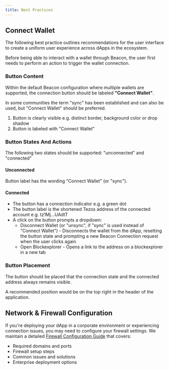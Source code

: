 ```yaml
---
title: Best Practices
---
```



## Connect Wallet

The following best practice outlines recommendations for the user interface to create a uniform user experience across dApps in the ecosystem.

Before being able to interact with a wallet through Beacon, the user first needs to perform an action to trigger the wallet connection.

### Button Content

Within the default Beacon configuration where multiple wallets are supported, the connection button should be labeled <b>"Connect Wallet"</b>.

In some communities the term "sync" has been established and can also be used, but "Connect Wallet" should be preferred.

1. Button is clearly visible e.g. distinct border, background color or drop shadow
2. Button is labeled with "Connect Wallet"

<BrowserWindow url="https://mydapp.com">

<DynamicImage src="/img/beacon-pairing-ui.png" alt="Beacon Pairing" />

</BrowserWindow>

### Button States And Actions

The following two states should be supported: "unconnected" and "connected"

#### Unconnected

Button label has the wording "Connect Wallet" (or "sync").

#### Connected

- The button has a connection indicator e.g. a green dot
- The button label is the shortened Tezos address of the connected account e.g. tz1Mj...UAdtT
- A click on the button prompts a dropdown:
  - Disconnect Wallet (or "unsync", if "sync" is used instead of "Connect Wallet") - Disconnects the wallet from the dApp, resetting the button state and prompting a new Beacon Connection request when the user clicks again
  - Open Blockexplorer - Opens a link to the address on a blockexplorer in a new tab

<BrowserWindow url="https://mydapp.com">

<DynamicImage src="/img/beacon-pairing-ui.png" alt="Beacon Pairing" />

</BrowserWindow>

### Button Placement

The button should be placed that the connection state and the connected address always remains visible.

A recommended position would be on the top right in the header of the application.

<BrowserWindow url="https://mydapp.com">

<DynamicImage src="/img/beacon-pairing-ui.png" alt="Beacon Pairing" />

</BrowserWindow>

## Network & Firewall Configuration

If you're deploying your dApp in a corporate environment or experiencing connection issues, you may need to configure your firewall settings. We maintain a detailed [Firewall Configuration Guide](../guides/networking.mdx) that covers:

- Required domains and ports
- Firewall setup steps
- Common issues and solutions
- Enterprise deployment options
